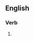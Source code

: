 {{also|perforâtes}}

==English==

===Verb===
{{head|en|verb form}}

# {{en-third-person singular of|perforate}}